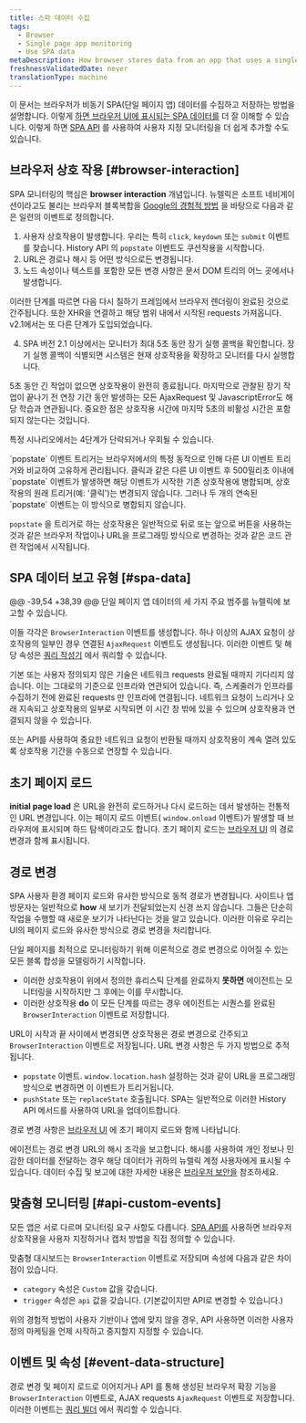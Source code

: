 ```yaml
---
title: 스파 데이터 수집
tags:
  - Browser
  - Single page app monitoring
  - Use SPA data
metaDescription: How browser stores data from an app that uses a single-page app (SPA) architecture.
freshnessValidatedDate: never
translationType: machine
---
```


이 문서는 브라우저가 비동기 SPA(단일 페이지 앱) 데이터를 수집하고 저장하는 방법을 설명합니다. 이렇게 [하면 브라우저 UI에 표시되는 SPA 데이터를](/docs/browser/single-page-app-monitoring/browser-ui/view-spa-data-new-relic-browser) 더 잘 이해할 수 있습니다. 이렇게 하면 [SPA API](/docs/browser/single-page-app-monitoring/use-spa-data/use-spa-api) 를 사용하여 사용자 지정 모니터링을 더 쉽게 추가할 수도 있습니다.

## 브라우저 상호 작용 [#browser-interaction]

SPA 모니터링의 핵심은 <DNT>**browser interaction**</DNT> 개념입니다. 뉴렐릭은 소프트 네비게이션이라고도 불리는 브라우저 블록복합을 [Google의 경험적 방법](https://github.com/WICG/soft-navigations?tab=readme-ov-file#heuristics) 을 바탕으로 다음과 같은 일련의 이벤트로 정의합니다.

1. 사용자 상호작용이 발생합니다. 우리는 특히 `click`, `keydown` 또는 `submit` 이벤트를 찾습니다. History API 의 `popstate` 이벤트도 쿠션작용을 시작합니다.
2. URL은 경로나 해시 등 어떤 방식으로든 변경됩니다.
3. 노드 속성이나 텍스트를 포함한 모든 변경 사항은 문서 DOM 트리의 어느 곳에서나 발생합니다.

이러한 단계를 따르면 다음 다시 칠하기 프레임에서 브라우저 렌더링이 완료된 것으로 간주됩니다. 또한 XHR을 연결하고 해당 범위 내에서 시작된 requests 가져옵니다. v2.1에서는 또 다른 단계가 도입되었습니다.

4. SPA 버전 2.1 이상에서는 모니터가 최대 5초 동안 장기 실행 콜백을 확인합니다. 장기 실행 콜백이 식별되면 시스템은 현재 상호작용을 확장하고 모니터를 다시 실행합니다.

5초 동안 긴 작업이 없으면 상호작용이 완전히 종료됩니다. 마지막으로 관찰된 장기 작업이 끝나기 전 연장 기간 동안 발생하는 모든 AjaxRequest 및 JavascriptError도 해당 학습과 연관됩니다. 중요한 점은 상호작용 시간에 마지막 5초의 비활성 시간은 포함되지 않는다는 것입니다.

특정 시나리오에서는 4단계가 단락되거나 우회될 수 있습니다.

<Callout variant="tip">
  `popstate` 이벤트 트리거는 브라우저에서의 특정 동작으로 인해 다른 UI 이벤트 트리거와 비교하여 고유하게 관리됩니다. 클릭과 같은 다른 UI 이벤트 후 500밀리초 이내에 `popstate` 이벤트가 발생하면 해당 이벤트가 시작한 기존 상호작용에 병합되며, 상호작용의 원래 트리거(예: &apos;클릭&apos;)는 변경되지 않습니다. 그러나 두 개의 연속된 `popstate` 이벤트는 이 방식으로 병합되지 않습니다.

  `popstate` 을 트리거로 하는 상호작용은 일반적으로 뒤로 또는 앞으로 버튼을 사용하는 것과 같은 브라우저 작업이나 URL을 프로그래밍 방식으로 변경하는 것과 같은 코드 관련 작업에서 시작됩니다.
</Callout>

## SPA 데이터 보고 유형 [#spa-data]

@@ -39,54 +38,39 @@ 단일 페이지 앱 데이터의 세 가지 주요 범주를 뉴렐릭에 보고할 수 있습니다.

이들 각각은 `BrowserInteraction` 이벤트를 생성합니다. 하나 이상의 AJAX 요청이 상호작용의 일부인 경우 연결된 `AjaxRequest` 이벤트도 생성됩니다. 이러한 이벤트 및 해당 속성은 [쿼리 작성기](/docs/query-your-data/explore-query-data/query-builder/use-advanced-nrql-mode-specify-data) 에서 쿼리할 수 있습니다.

<Callout variant="important">
  기본 또는 사용자 정의되지 않은 기술은 네트워크 requests 완료될 때까지 기다리지 않습니다. 이는 그대로의 기준으로 인프라와 연관되어 있습니다. 즉, 스케줄러가 인프라를 수집하기 전에 완료된 requests 만 인프라에 연결됩니다. 네트워크 요청이 느리거나 오래 지속되고 상호작용의 일부로 시작되면 이 시간 창 밖에 있을 수 있으며 상호작용과 연결되지 않을 수 있습니다.

  또는 API를 사용하여 중요한 네트워크 요청이 반환될 때까지 상호작용이 계속 열려 있도록 상호작용 기간을 수동으로 연장할 수 있습니다.
</Callout>

## 초기 페이지 로드

<DNT>**initial page load**</DNT> 은 URL을 완전히 로드하거나 다시 로드하는 데서 발생하는 전통적인 URL 변경입니다. 이는 페이지 로드 이벤트( `window.onload` 이벤트)가 발생할 때 브라우저에 표시되며 하드 탐색이라고도 합니다. 초기 페이지 로드는 [브라우저 UI](/docs/browser/single-page-app-monitoring/browser-ui/view-spa-data-new-relic-browser) 의 경로 변경과 함께 표시됩니다.

## 경로 변경

SPA 사용자 환경 페이지 로드와 유사한 방식으로 동적 경로가 변경됩니다. 사이트나 앱 방문자는 일반적으로 <DNT>**how**</DNT> 새 보기가 전달되었는지 신경 쓰지 않습니다. 그들은 단순히 작업을 수행할 때 새로운 보기가 나타난다는 것을 알고 있습니다. 이러한 이유로 우리는 UI의 페이지 로드와 유사한 방식으로 경로 변경을 처리합니다.

단일 페이지를 최적으로 모니터링하기 위해 이론적으로 경로 변경으로 이어질 수 있는 모든 블록 합성을 모델링하기 시작합니다.

* 이러한 상호작용이 위에서 정의한 휴리스틱 단계를 완료하지 **못하면** 에이전트는 모니터링을 시작하지만 그 후에는 이를 무시합니다.
* 이러한 상호작용 <DNT>**do**</DNT> 이 모든 단계를 따르는 경우 에이전트는 시퀀스를 완료된 `BrowserInteraction` 이벤트로 저장합니다.

URL이 시작과 끝 사이에서 변경되면 상호작용은 경로 변경으로 간주되고 `BrowserInteraction` 이벤트로 저장됩니다. URL 변경 사항은 두 가지 방법으로 추적됩니다.

* `popstate` 이벤트. `window.location.hash` 설정하는 것과 같이 URL을 프로그래밍 방식으로 변경하면 이 이벤트가 트리거됩니다.
* `pushState` 또는 `replaceState` 호출됩니다. SPA는 일반적으로 이러한 History API 메서드를 사용하여 URL을 업데이트합니다.

경로 변경 사항은 [브라우저 UI](/docs/browser/single-page-app-monitoring/browser-ui/view-spa-data-new-relic-browser) 에 초기 페이지 로드와 함께 나타납니다.

에이전트는 경로 변경 URL의 해시 조각을 보고합니다. 해시를 사용하여 개인 정보나 민감한 데이터를 전달하는 경우 해당 데이터가 귀하의 뉴렐릭 계정 사용자에게 표시될 수 있습니다. 데이터 수집 및 보고에 대한 자세한 내용은 [브라우저 보안을](/docs/browser/new-relic-browser/performance-quality/security-new-relic-browser) 참조하세요.

## 맞춤형 모니터링 [#api-custom-events]

모든 앱은 서로 다르며 모니터링 요구 사항도 다릅니다. [SPA API를](/docs/browser/new-relic-browser/browser-agent-spa-api) 사용하면 브라우저 상호작용을 사용자 지정하거나 캡처 방법을 직접 정의할 수 있습니다.

맞춤형 대시보드는 `BrowserInteraction` 이벤트로 저장되며 속성에 다음과 같은 차이점이 있습니다.

* `category` 속성은 `Custom` 값을 갖습니다.
* `trigger` 속성은 `api` 값을 갖습니다. (기본값이지만 API로 변경할 수 있습니다.)

위의 경험적 방법이 사용자 기반이나 앱에 맞지 않을 경우, API 사용하면 이러한 사용자 정의 마케팅을 언제 시작하고 중지할지 지정할 수 있습니다.

## 이벤트 및 속성 [#event-data-structure]

경로 변경 및 페이지 로드로 이어지거나 API 를 통해 생성된 브라우저 확장 기능을 `BrowserInteraction` 이벤트로, AJAX requests `AjaxRequest` 이벤트로 저장합니다. 이러한 이벤트는 [쿼리 빌더](/docs/query-your-data/explore-query-data/query-builder/use-advanced-nrql-mode-specify-data) 에서 쿼리할 수 있습니다.